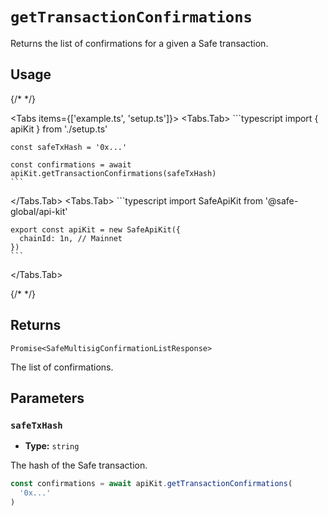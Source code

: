 
# `getTransactionConfirmations`

Returns the list of confirmations for a given a Safe transaction.

## Usage

{/* <!-- vale off --> */}

<Tabs items={['example.ts', 'setup.ts']}>
  <Tabs.Tab>
    ```typescript
    import { apiKit } from './setup.ts'

    const safeTxHash = '0x...'

    const confirmations = await apiKit.getTransactionConfirmations(safeTxHash)
    ```
  </Tabs.Tab>
  <Tabs.Tab>
    ```typescript
    import SafeApiKit from '@safe-global/api-kit'

    export const apiKit = new SafeApiKit({
      chainId: 1n, // Mainnet
    })
    ```
  </Tabs.Tab>
</Tabs>

{/* <!-- vale on --> */}

## Returns

`Promise<SafeMultisigConfirmationListResponse>`

The list of confirmations.

## Parameters

### `safeTxHash`

- **Type:** `string`

The hash of the Safe transaction.

```typescript focus=2
const confirmations = await apiKit.getTransactionConfirmations(
  '0x...'
)
```